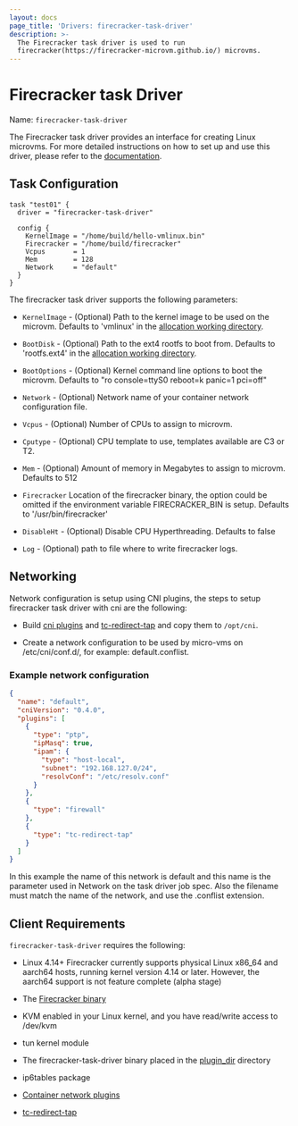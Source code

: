 ```yaml
---
layout: docs
page_title: 'Drivers: firecracker-task-driver'
description: >-
  The Firecracker task driver is used to run
  firecracker(https://firecracker-microvm.github.io/) microvms.
---
```


# Firecracker task Driver

Name: `firecracker-task-driver`

The Firecracker task driver provides an interface for creating Linux microvms.
For more detailed instructions on how to set up and use this driver, please
refer to the [documentation][firecracker-task-guide].

## Task Configuration

```hcl
task "test01" {
  driver = "firecracker-task-driver"

  config {
    KernelImage = "/home/build/hello-vmlinux.bin"
    Firecracker = "/home/build/firecracker"
    Vcpus       = 1
    Mem         = 128
    Network     = "default"
  }
}
```

The firecracker task driver supports the following parameters:

- `KernelImage` - (Optional) Path to the kernel image to be used on the microvm.
  Defaults to 'vmlinux' in the [allocation working directory].

- `BootDisk` - (Optional) Path to the ext4 rootfs to boot from.
  Defaults to 'rootfs.ext4' in the [allocation working directory].

- `BootOptions` - (Optional) Kernel command line options to boot the microvm.
  Defaults to "ro console=ttyS0 reboot=k panic=1 pci=off"

- `Network` - (Optional) Network name of your container network configuration
  file.

- `Vcpus` - (Optional) Number of CPUs to assign to microvm.

- `Cputype` - (Optional) CPU template to use, templates available are C3 or T2.

- `Mem` - (Optional) Amount of memory in Megabytes to assign to microvm.
  Defaults to 512

- `Firecracker` Location of the firecracker binary, the option could be omitted
  if the environment variable FIRECRACKER_BIN is setup. Defaults to
  '/usr/bin/firecracker'

- `DisableHt` - (Optional) Disable CPU Hyperthreading. Defaults to false

- `Log` - (Optional) path to file where to write firecracker logs.

## Networking

Network configuration is setup using CNI plugins, the steps to setup firecracker
task driver with cni are the following:

- Build [cni plugins][container network plugins] and [tc-redirect-tap][tc-redirect-tap]
  and copy them to `/opt/cni`.

- Create a network configuration to be used by micro-vms on /etc/cni/conf.d/,
  for example: default.conflist.

### Example network configuration

```json
{
  "name": "default",
  "cniVersion": "0.4.0",
  "plugins": [
    {
      "type": "ptp",
      "ipMasq": true,
      "ipam": {
        "type": "host-local",
        "subnet": "192.168.127.0/24",
        "resolvConf": "/etc/resolv.conf"
      }
    },
    {
      "type": "firewall"
    },
    {
      "type": "tc-redirect-tap"
    }
  ]
}
```

In this example the name of this network is default and this name is the
parameter used in Network on the task driver job spec. Also the filename must
match the name of the network, and use the .conflist extension.

## Client Requirements

`firecracker-task-driver` requires the following:

- Linux 4.14+ Firecracker currently supports physical Linux x86_64 and aarch64
  hosts, running kernel version 4.14 or later. However, the aarch64 support is
  not feature complete (alpha stage)

- The [Firecracker binary][firecracker binary]

- KVM enabled in your Linux kernel, and you have read/write access to /dev/kvm

- tun kernel module

- The firecracker-task-driver binary placed in the [plugin_dir][plugin_dir]
  directory

- ip6tables package

- [Container network plugins][container network plugins]

- [tc-redirect-tap][tc-redirect-tap]

[plugin_dir]: /docs/configuration#plugin_dir

[tc-redirect-tap]: https://github.com/firecracker-microvm/firecracker-go-sdk/tree/master/cni

[container network plugins]: https://github.com/containernetworking/plugins

[firecracker binary]: https://github.com/firecracker-microvm/firecracker/releases

[firecracker-task-guide]: https://github.com/cneira/firecracker-task-driver

[allocation working directory]: /docs/runtime/environment#task-directories "Task Directories"
